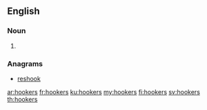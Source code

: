 ==English==

===Noun===
{{head|en|plural}}

# {{plural of|hooker|lang=en}}

===Anagrams===
* [[reshook#English|reshook]]

[[ar:hookers]]
[[fr:hookers]]
[[ku:hookers]]
[[my:hookers]]
[[fi:hookers]]
[[sv:hookers]]
[[th:hookers]]